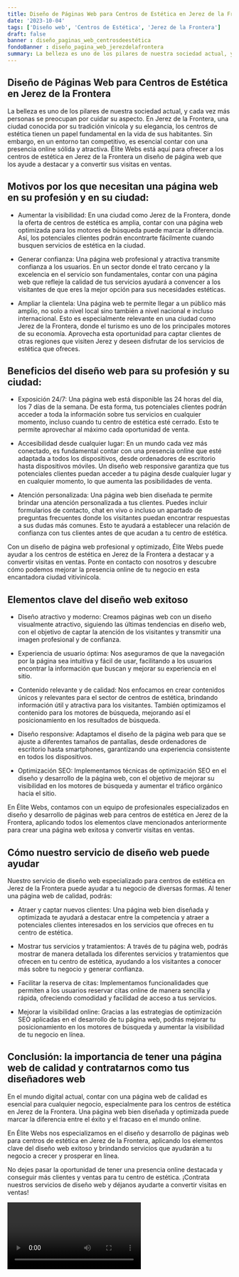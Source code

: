 ```yaml
---
title: Diseño de Páginas Web para Centros de Estética en Jerez de la Frontera
date: '2023-10-04'
tags: ['Diseño web', 'Centros de Estética', 'Jerez de la Frontera']
draft: false
banner : diseño_paginas_web_centrosdeestética
fondoBanner : diseño_pagina_web_jerezdelafrontera
summary: La belleza es uno de los pilares de nuestra sociedad actual, y cada vez más personas se preocupan por cuidar su aspecto. En Jerez de la Frontera, una ciudad conocida por su tradición vinícola y su elegancia, los centros de estética tienen un papel fundamental en la vida de sus habitantes. Sin embargo, en un entorno tan competitivo, es esencial contar con una presencia online sólida y atractiva. Élite Webs está aquí para ofrecer a los centros de estética en Jerez de la Frontera un diseño de página web que los ayude a destacar y a convertir sus visitas en ventas.
---
```


## Diseño de Páginas Web para Centros de Estética en Jerez de la Frontera

La belleza es uno de los pilares de nuestra sociedad actual, y cada vez más personas se preocupan por cuidar su aspecto. En Jerez de la Frontera, una ciudad conocida por su tradición vinícola y su elegancia, los centros de estética tienen un papel fundamental en la vida de sus habitantes. Sin embargo, en un entorno tan competitivo, es esencial contar con una presencia online sólida y atractiva. Élite Webs está aquí para ofrecer a los centros de estética en Jerez de la Frontera un diseño de página web que los ayude a destacar y a convertir sus visitas en ventas.

## Motivos por los que necesitan una página web en su profesión y en su ciudad:

- Aumentar la visibilidad: En una ciudad como Jerez de la Frontera, donde la oferta de centros de estética es amplia, contar con una página web optimizada para los motores de búsqueda puede marcar la diferencia. Así, los potenciales clientes podrán encontrarte fácilmente cuando busquen servicios de estética en la ciudad.

- Generar confianza: Una página web profesional y atractiva transmite confianza a los usuarios. En un sector donde el trato cercano y la excelencia en el servicio son fundamentales, contar con una página web que refleje la calidad de tus servicios ayudará a convencer a los visitantes de que eres la mejor opción para sus necesidades estéticas.

- Ampliar la clientela: Una página web te permite llegar a un público más amplio, no solo a nivel local sino también a nivel nacional e incluso internacional. Esto es especialmente relevante en una ciudad como Jerez de la Frontera, donde el turismo es uno de los principales motores de su economía. Aprovecha esta oportunidad para captar clientes de otras regiones que visiten Jerez y deseen disfrutar de los servicios de estética que ofreces.

## Beneficios del diseño web para su profesión y su ciudad:

- Exposición 24/7: Una página web está disponible las 24 horas del día, los 7 días de la semana. De esta forma, tus potenciales clientes podrán acceder a toda la información sobre tus servicios en cualquier momento, incluso cuando tu centro de estética esté cerrado. Esto te permite aprovechar al máximo cada oportunidad de venta.

- Accesibilidad desde cualquier lugar: En un mundo cada vez más conectado, es fundamental contar con una presencia online que esté adaptada a todos los dispositivos, desde ordenadores de escritorio hasta dispositivos móviles. Un diseño web responsive garantiza que tus potenciales clientes puedan acceder a tu página desde cualquier lugar y en cualquier momento, lo que aumenta las posibilidades de venta.

- Atención personalizada: Una página web bien diseñada te permite brindar una atención personalizada a tus clientes. Puedes incluir formularios de contacto, chat en vivo o incluso un apartado de preguntas frecuentes donde los visitantes puedan encontrar respuestas a sus dudas más comunes. Esto te ayudará a establecer una relación de confianza con tus clientes antes de que acudan a tu centro de estética.

Con un diseño de página web profesional y optimizado, Élite Webs puede ayudar a los centros de estética en Jerez de la Frontera a destacar y a convertir visitas en ventas. Ponte en contacto con nosotros y descubre cómo podemos mejorar la presencia online de tu negocio en esta encantadora ciudad vitivinícola.

<GifSeo />

<Cta />

## Elementos clave del diseño web exitoso

- Diseño atractivo y moderno: Creamos páginas web con un diseño visualmente atractivo, siguiendo las últimas tendencias en diseño web, con el objetivo de captar la atención de los visitantes y transmitir una imagen profesional y de confianza.

- Experiencia de usuario óptima: Nos aseguramos de que la navegación por la página sea intuitiva y fácil de usar, facilitando a los usuarios encontrar la información que buscan y mejorar su experiencia en el sitio.

- Contenido relevante y de calidad: Nos enfocamos en crear contenidos únicos y relevantes para el sector de centros de estética, brindando información útil y atractiva para los visitantes. También optimizamos el contenido para los motores de búsqueda, mejorando así el posicionamiento en los resultados de búsqueda.

- Diseño responsive: Adaptamos el diseño de la página web para que se ajuste a diferentes tamaños de pantallas, desde ordenadores de escritorio hasta smartphones, garantizando una experiencia consistente en todos los dispositivos.

- Optimización SEO: Implementamos técnicas de optimización SEO en el diseño y desarrollo de la página web, con el objetivo de mejorar su visibilidad en los motores de búsqueda y aumentar el tráfico orgánico hacia el sitio.

En Élite Webs, contamos con un equipo de profesionales especializados en diseño y desarrollo de páginas web para centros de estética en Jerez de la Frontera, aplicando todos los elementos clave mencionados anteriormente para crear una página web exitosa y convertir visitas en ventas.

## Cómo nuestro servicio de diseño web puede ayudar

Nuestro servicio de diseño web especializado para centros de estética en Jerez de la Frontera puede ayudar a tu negocio de diversas formas. Al tener una página web de calidad, podrás:

- Atraer y captar nuevos clientes: Una página web bien diseñada y optimizada te ayudará a destacar entre la competencia y atraer a potenciales clientes interesados en los servicios que ofreces en tu centro de estética.

- Mostrar tus servicios y tratamientos: A través de tu página web, podrás mostrar de manera detallada los diferentes servicios y tratamientos que ofrecen en tu centro de estética, ayudando a los visitantes a conocer más sobre tu negocio y generar confianza.

- Facilitar la reserva de citas: Implementamos funcionalidades que permiten a los usuarios reservar citas online de manera sencilla y rápida, ofreciendo comodidad y facilidad de acceso a tus servicios.

- Mejorar la visibilidad online: Gracias a las estrategias de optimización SEO aplicadas en el desarrollo de tu página web, podrás mejorar tu posicionamiento en los motores de búsqueda y aumentar la visibilidad de tu negocio en línea.

## Conclusión: la importancia de tener una página web de calidad y contratarnos como tus diseñadores web

En el mundo digital actual, contar con una página web de calidad es esencial para cualquier negocio, especialmente para los centros de estética en Jerez de la Frontera. Una página web bien diseñada y optimizada puede marcar la diferencia entre el éxito y el fracaso en el mundo online.

En Élite Webs nos especializamos en el diseño y desarrollo de páginas web para centros de estética en Jerez de la Frontera, aplicando los elementos clave del diseño web exitoso y brindando servicios que ayudarán a tu negocio a crecer y prosperar en línea.

No dejes pasar la oportunidad de tener una presencia online destacada y conseguir más clientes y ventas para tu centro de estética. ¡Contrata nuestros servicios de diseño web y déjanos ayudarte a convertir visitas en ventas!

<Video />

<CtaBot job='Centros de Estética' city='Jerez de la Frontera'/>

<Gmaps query='Jerez de la Frontera+españa+maps' />